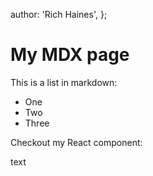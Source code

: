 
  author: 'Rich Haines',
};

# My MDX page

This is a list in markdown:

- One
- Two
- Three

Checkout my React component:

<MyParagraph>text </MyParagraph>
